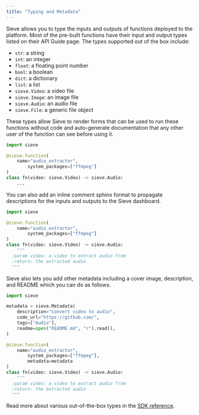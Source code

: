 ```yaml
---
title: "Typing and Metadata"
---
```


Sieve allows you to type the inputs and outputs of functions deployed to the platform. Most of the pre-built functions have their input and output types listed on their API Guide page. The types supported out of the box include:

- `str`: a string
- `int`: an integer
- `float`: a floating point number
- `bool`: a boolean
- `dict`: a dictionary
- `list`: a list
- `sieve.Video`: a video file
- `sieve.Image`: an image file
- `sieve.Audio`: an audio file
- `sieve.File`: a generic file object

These types allow Sieve to render forms that can be used to run these functions without code and auto-generate documentation that any other user of the function can see before using it.

```python
import sieve

@sieve.function(
    name="audio_extractor",
		system_packages=["ffmpeg"]
)
class fn(video: sieve.Video) -> sieve.Audio:
	...
```

You can also add an inline comment sphinx format to propagate descriptions for the inputs and outputs to the Sieve dashboard.

```python
import sieve

@sieve.function(
    name="audio_extractor",
		system_packages=["ffmpeg"]
)
class fn(video: sieve.Video) -> sieve.Audio:
	"""
  :param video: a video to extract audio from
  :return: the extracted audio
  """
```

Sieve also lets you add other metadata including a cover image, description, and README which you can do as follows. 

```python
import sieve

metadata = sieve.Metadata(
	description="Convert video to audio",
	code_url="https://github.com/",
	tags=["Audio"],
	readme=open("README.md", "r").read(),
)

@sieve.function(
    name="audio_extractor",
		system_packages=["ffmpeg"],
		metadata=metadata
)
class fn(video: sieve.Video) -> sieve.Audio:
	"""
  :param video: a video to extract audio from
  :return: the extracted audio
  """
```

Read more about various out-of-the-box types in the [SDK reference](/reference-v2/sdk/types/file).